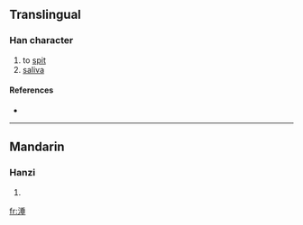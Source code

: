 ==Translingual==

===Han character===
{{Han char|rn=85|rad=水|as=08|sn=11|four=|canj=水竹十一 (EHJM)}}

# to [[spit]]
# [[saliva]]

====References====
* {{Han ref|kx=0628.140|dkj=17596|dj=1030.060|hdz=31651.050|uh=6DB6|ud=28086}}

----

==Mandarin==

===Hanzi===
{{cmn-hanzi|pin=[[dòng]] ([[dong4]]), [[tuō]] ([[tuo1]])|wg=tung<sup>4</sup>, t'o<sup>1</sup>}}

# {{defn|Mandarin}}

[[fr:涶]]